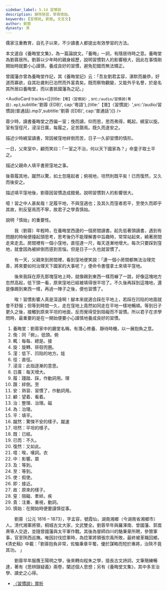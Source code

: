 ```yaml
---
sidebar_label: 5.14 習慣說
description: 摒除陋習，學貴慎始。
keywords: [習慣說, 劉蓉, 文言文]
author: 劉蓉
dynasty: 清
---
```


<Intro title="學貴慎始">

儒家注重教育，自孔子以來，不少讀書人都提出有效學習的方法。

本文選自《養晦堂文集》，為一篇論說文。「養晦」一詞，有隱居待時之意。養晦堂為劉蓉居所。劉蓉以少年時的親身經歷，說明習慣對人的影響極大，因此在事情剛開始時就要小心謹慎，養成良好的習慣，避免犯錯而無法矯正。

曾國藩亦曾為養晦堂作記，其《養晦堂記》云：「吾友劉君孟容，湛默而嚴恭，好道而寡欲，自其壯歲則已泊然而外富貴矣。既而察物觀變，又能外乎名譽，於是名其所居曰養晦堂，而以書抵國藩為之記。」

</Intro>

<AudioCard tracks={[{title:`【粵】〈習慣說〉`, src:`/audio/習慣說(粵語).mp3`,subtitle:'劉蓉 (EDB)', cap:'粵語'},{title:'【普】〈習慣說〉',src:'/audio/習慣說(普通話).mp3',subtitle:'劉蓉 (EDB)', cap:'普通話'}]} />

<MainText>

<Commentary type="button" group='remark' label="段旨" />

<div className="main prose">

蓉少時，讀書養晦堂之西偏一室；俛而讀，仰而思，思而弗得，輒起，繞室以旋。室有窪徑尺，浸淫日廣，每履之，足苦躓焉。既久而遂安之。

<Commentary type='text' group="remark"><Remark title="段旨">描述少時繞室讀書，常因被窪地絆倒而苦，日子一久卻習慣的情形。</Remark></Commentary>

一日，父來室中，顧而笑曰：「一室之不治，何以天下國家為？」命童子取土平之。

<Commentary type='text' group="remark"><Remark title="段旨">描述父親命人填平書房窪地之事。</Remark></Commentary>

後蓉履其地，蹴然以驚，如土忽隆起者；俯視地，坦然則既平矣！已而復然，又久而後安之。

<Commentary type='text' group="remark"><Remark title="段旨">描述填平窪地後，劉蓉因習慣造成錯覺。說明習慣對人的影響很大。</Remark></Commentary>

噫！習之中人甚矣哉！足履平地，不與窪適也；及其久而窪者若平，至使久而即乎其故，則反窒焉而不寧，故君子之學貴慎始。

<Commentary type='text' group="remark"><Remark title="段旨">說明「慎始」的重要性。</Remark></Commentary>

</div>

</MainText>

<Translation>

　　我（劉蓉）年輕時，在養晦堂西邊的一個房間讀書。起先低著頭讀書，遇到有問題的時候便擡起頭思考，思考後仍不能理解書中旨趣時，常常站起來，繞著房間走來走去。房間裡有一個小窪地，直徑達一尺，每天逐漸地增大。每次只要踩到窪地，就會因為被絆倒而感到苦惱，但是日子一久也就習慣了。

　　有一天，父親來到房間裡，看到窪地便笑說：「連一個小房間都無法治理完善，將來要如何治理天下國家的大事呢？」便命令書僮拿土來填平窪地。

　　後來我踩在原先那塊窪地上時，就像踢到東西一樣而嚇了一跳，好像這塊地方忽然高起，低下頭一看，原來窪地已經被填得很平坦了。不久後再踩到這塊地，還是像踢到東西一樣，再過一陣子之後，便也習慣了。

　　唉！習慣影響人真是深遠啊！腳本來就適合踩在平地上，若踩在凹陷的地面就會不舒服；但等到時間一久，走在窪地上竟然如同走在平地一樣地暢順。等到日子更久之後，接觸到原來平坦的地面，反而覺得受到阻礙而不習慣。所以君子在求學問時，最重要的是在一開始便要小心謹慎地養成良好的習慣。

</Translation>

<Dictionary>

1. 養晦堂：劉蓉家中的廳堂名稱，有潛心修養、靜待時機，以一展抱負之意。
2. 俛：同「俯」，低頭。<Jypt py="fu2">俯</Jypt>
3. 輒：每每、總是。<Jypt py="zip3">接</Jypt>
4. 旋：旋轉、徘徊兜圈。
5. 漥：低下、凹陷的地方。<Jypt py="waa1">娃</Jypt>
6. 徑：直徑。
7. 浸淫：此指逐漸的意思。
8. 日廣：每天增大。
9. 履：踐踏、踩，作動詞用。<Jypt py="lei5">理</Jypt>
10. 躓：絆倒。<Jypt py="zi3">至</Jypt>
11. 安：熟習、習慣了，作動詞用。
12. 顧：望着、看着。
13. 治：整理、治理。<Jypt py="ci4">磁</Jypt>
14. 為：治理。
15. 平：填平。
16. 蹴然：驚悚不安的樣子。蹴<Jypt py="cuk1">速</Jypt>
17. 坦然：平坦的樣子。
18. 既：已經。
19. 已而：不久。
20. 復然：又如此。
21. 噫：唉，嘆詞。<Jypt py="ji1">衣</Jypt>
22. 中：影響。<Jypt py="zung3">眾</Jypt>
23. 及：等到。
24. 至：等到。
25. 使：假使。
26. 即：接近。
27. 故：原來的樣子。
28. 窒：阻礙、牽絆。<Jypt py="zat6">疾</Jypt>
29. 貴：注重、重視，動詞。
30. 慎始：在開始時便要謹慎從事。

</Dictionary>

<Media>
  <Tabs>
    <TabItem value="課文動畫" default>
      <Youtube id="dUc7GvhlB4o" />
    </TabItem>  
    <TabItem value="作者動畫" >
      <Youtube id="6OGfBdtzfLI" />
    </TabItem>
  </Tabs>
</Media>

<Biography>
 
　　劉蓉（公元 1816 – 1873），字孟容，號霞仙，湖南湘鄉（今湖南省湘鄉市）人。清代湘軍將領，桐城古文大家，文武雙全。劉蓉早年與羅澤南、曾國藩、郭嵩燾等人交遊，並隨曾國藩與太平軍作戰。其後為督師四川的駱秉章所聘，參贊軍事，官至陝西巡撫。唯因討伐捻軍時，為捻軍將領張宗禹所敗，最終被革職回鄉。《清史稿》中載：「劉蓉抱負非常，佐駱秉章平蜀，優於謀略而短於專將，治陝不竟其功。 」

　　劉蓉早年服膺王陽明之學，後來轉向程朱之學，擅長古文詩詞，文筆簡練暢達，著有《思辨錄疑義》兩卷，闡述個人思想；另有《養晦堂文集》，其中多言治學、讀史之心得。

</Biography>

<Resources>

- [〈習慣說〉賞析](https://www.edb.gov.hk/attachment/tc/curriculum-development/kla/chi-edu/recommended-passages/KS3_25.pdf)

</Resources>